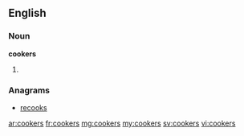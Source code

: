 ==English==

===Noun===
'''cookers'''

# {{plural of|cooker}}

===Anagrams===
* [[recooks#English|recooks]]

[[ar:cookers]]
[[fr:cookers]]
[[mg:cookers]]
[[my:cookers]]
[[sv:cookers]]
[[vi:cookers]]